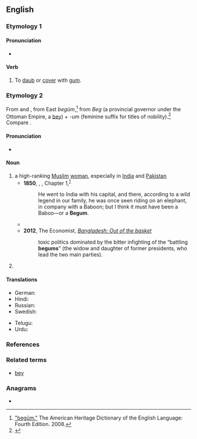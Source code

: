 {{also|Begum|bégum|Begüm}}
==English==
{{wikipedia}}

===Etymology 1===
{{prefix|en|be|gum}}

====Pronunciation====
* {{IPA|en|/bəˈɡʌm/}}

====Verb====
{{en-verb|begumm}}

# {{lb|en|transitive}} To [[daub]] or [[cover]] with [[gum]].

===Etymology 2===
From {{etyl|ur|en}} {{m|ur|بیگم|sc=ur-Arab}} and {{etyl|hi|en}} {{m|hi|बेगम||lady|sc=Deva}}, from East {{etyl|trk|en}} ''begüm'',<ref>[https://web.archive.org/web/20060208091958/http://www.bartleby.com/61/29/B0162900.html "begüm."] The American Heritage Dictionary of the English Language: Fourth Edition. 2008.</ref> from ''Beg'' (a provincial governor under the Ottoman Empire, a [[bey]]) + ''-um'' (feminine suffix for titles of nobility).<ref>{{R:tr:Nishanyan|begüm}}</ref> Compare {{m|ota|خانم|tr=hanım}}.

====Pronunciation====
* {{IPA|en|/ˈbeɪɡəm/|/ˈbɛɡəm/}}

====Noun====
{{en-noun}}

# a high-ranking [[Muslim]] [[woman]], especially in [[India]] and [[Pakistan]]
#* '''1850''', {{w|Charles Dickens}}, ''{{w|David Copperfield}}'', Chapter 1,<sup>[http://www.gutenberg.org/files/766/766-h/766-h.htm]</sup>
#*: He went to India with his capital, and there, according to a wild legend in our family, he was once seen riding on an elephant, in company with a Baboon; but I think it must have been a Baboo—or a '''Begum'''.
#* {{quote-book
|en
|year=1872
|year_published='''2009'''
|edition=HTML
|editor=
|author=James De Mille
|title=The Cryptogram
|chapter=
|url=http://www.gutenberg.org/dirs/2/8/4/3/28435/28435-h/28435-h.htm
|genre=
|publisher=The Gutenberg Project
|isbn=
|page=
|passage=She was the daughter of an English officer, who having fallen in love with an Indian '''Begum''' gave up home, country, and friends, and married her.
}}
#* '''2012''', The Economist, ''[http://www.economist.com/news/leaders/21565627-lessons-achievements—yes-really-achievements—-bangladesh-out-basket Bangladesh: Out of the basket]''
#*: toxic politics dominated by the bitter infighting of the “battling '''begums'''” (the widow and daughter of former presidents, who lead the two main parties).
# {{n-g|the [[form of address]] for such a woman}}

====Translations====
{{trans-top|a high ranking woman}}
* German: {{t+|de|Begum|f}}
* Hindi: {{t+|hi|बेगम|f}}
* Russian: {{t|ru|бе́гума|f}}
* Swedish: {{t+|sv|begum|c}}
{{trans-mid}}
* Telugu: {{t|te|బేగం}}
* Urdu: {{t|ur|بیگم|f|tr=begam}}
{{trans-bottom}}

===References===
<references />

===Related terms===

* [[bey]] {{qualifier|male form of begum}}

===Anagrams===
* {{anagrams|en|a=begmu|gumbe}}